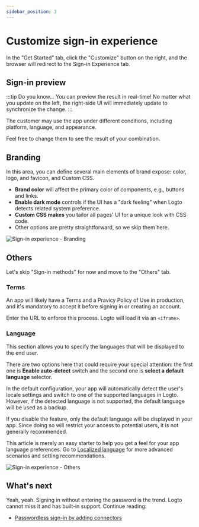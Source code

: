 ```yaml
---
sidebar_position: 3
---
```



# Customize sign-in experience

In the "Get Started" tab, click the "Customize" button on the right, and the browser will redirect to the Sign-in Experience tab.

## Sign-in preview

:::tip Do you know...
You can preview the result in real-time! No matter what you update on the left, the right-side UI will immediately update to synchronize the change.
:::

The customer may use the app under different conditions, including platform, language, and appearance.

Feel free to change them to see the result of your combination.

## Branding

In this area, you can define several main elements of brand expose: color, logo, and favicon, and Custom CSS.

- **Brand color** will affect the primary color of components, e.g., buttons and links.
- **Enable dark mode** controls if the UI has a "dark feeling" when Logto detects related system preference.
- **Custom CSS makes** you tailor all pages' UI for a unique look with CSS code.
- Other options are pretty straightforward, so we skip them here.

<DarkModeNote />

![Sign-in experience - Branding](./assets/sie-branding.png)

## Others

Let's skip "Sign-in methods" for now and move to the "Others" tab.

### Terms

An app will likely have a Terms and a Pravicy Policy of Use in production, and it's mandatory to accept it before signing in or creating an account.

Enter the URL to enforce this process. Logto will load it via an `<iframe>`.

### Language

This section allows you to specify the languages that will be displayed to the end user.

There are two options here that could require your special attention: the first one is **Enable auto-detect** switch and the second one is **select a default language** selector.

In the default configuration, your app will automatically detect the user's locale settings and switch to one of the supported languages in Logto. However, if the detected language is not supported, the default language will be used as a backup.

If you disable the feature, only the default language will be displayed in your app. Since doing so will restrict your access to potential users, it is not generally recommended.

This article is merely an easy starter to help you get a feel for your app language preferences. Go to [Localized language](/docs/recipes/customize-sie/localized-language.md) for more advanced scenarios and setting recommendations.

![Sign-in experience - Others](./assets/sie-others.png)

## What's next

Yeah, yeah. Signing in without entering the password is the trend. Logto cannot miss it and has built-in support. Continue reading:

- [Passwordless sign-in by adding connectors](./passwordless-sign-in-by-adding-connectors.mdx)
